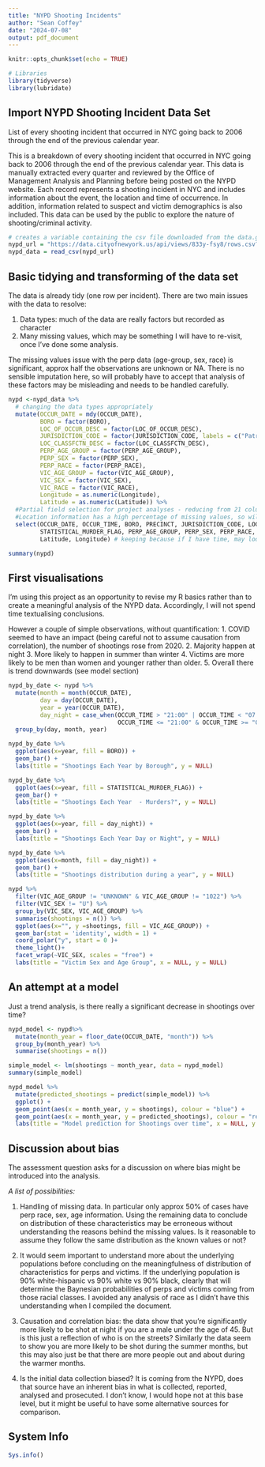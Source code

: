 ```yaml
---
title: "NYPD Shooting Incidents"
author: "Sean Coffey"
date: "2024-07-08"
output: pdf_document
---
```


```r
knitr::opts_chunk$set(echo = TRUE)

# Libraries
library(tidyverse)
library(lubridate)
```

## Import NYPD Shooting Incident Data Set

List of every shooting incident that occurred in NYC going back to 2006 through the end of the previous calendar year.

This is a breakdown of every shooting incident that occurred in NYC going back to 2006 through the end of the previous calendar year. This data is manually extracted every quarter and reviewed by the Office of Management Analysis and Planning before being posted on the NYPD website. Each record represents a shooting incident in NYC and includes information about the event, the location and time of occurrence. In addition, information related to suspect and victim demographics is also included. This data can be used by the public to explore the nature of shooting/criminal activity. 

```r
# creates a variable containing the csv file downloaded from the data.gov website
nypd_url = "https://data.cityofnewyork.us/api/views/833y-fsy8/rows.csv?accessType=DOWNLOAD"
nypd_data = read_csv(nypd_url)
```

## Basic tidying and transforming of the data set
The data is already tidy (one row per incident). There are two main issues with the data to resolve:  

1. Data types: much of the data are really factors but recorded as character
2. Many missing values, which may be something I will have to re-visit, once I've done some analysis.

The missing values issue with the perp data (age-group, sex, race) is significant, approx half the observations are unknown or NA. There is no sensible imputation here, so will probably have to accept that analysis of these factors may be misleading and needs to be handled carefully.

```r
nypd <-nypd_data %>%
  # changing the data types appropriately
  mutate(OCCUR_DATE = mdy(OCCUR_DATE),
         BORO = factor(BORO),
         LOC_OF_OCCUR_DESC = factor(LOC_OF_OCCUR_DESC),
         JURISDICTION_CODE = factor(JURISDICTION_CODE, labels = c("Patrol", "Transit", "Housing")),
         LOC_CLASSFCTN_DESC = factor(LOC_CLASSFCTN_DESC),
         PERP_AGE_GROUP = factor(PERP_AGE_GROUP),
         PERP_SEX = factor(PERP_SEX),
         PERP_RACE = factor(PERP_RACE),
         VIC_AGE_GROUP = factor(VIC_AGE_GROUP),
         VIC_SEX = factor(VIC_SEX),
         VIC_RACE = factor(VIC_RACE),
         Longitude = as.numeric(Longitude),
         Latitude = as.numeric(Latitude)) %>%
  #Partial field selection for project analyses - reducing from 21 columns to 15
  #Location information has a high percentage of missing values, so will remove for now
  select(OCCUR_DATE, OCCUR_TIME, BORO, PRECINCT, JURISDICTION_CODE, LOCATION_DESC, 
         STATISTICAL_MURDER_FLAG, PERP_AGE_GROUP, PERP_SEX, PERP_RACE, VIC_AGE_GROUP, VIC_SEX, VIC_RACE, 
         Latitude, Longitude) # keeping because if I have time, may look at trying to plot on map.

summary(nypd)
```

## First visualisations

I'm using this project as an opportunity to revise my R basics rather than to create a meaningful analysis of the NYPD data. Accordingly, I will not spend time textualising conclusions.

However a couple of simple observations, without quantification:
1. COVID seemed to have an impact (being careful not to assume causation from correlation), the number of shootings rose from 2020.
2. Majority happen at night
3. More likely to happen in summer than winter
4. Victims are more likely to be men than women and younger rather than older.
5. Overall there is trend downwards (see model section)



``` r
nypd_by_date <- nypd %>%
  mutate(month = month(OCCUR_DATE),
         day = day(OCCUR_DATE),
         year = year(OCCUR_DATE),
         day_night = case_when(OCCUR_TIME > "21:00" | OCCUR_TIME < "07:00" ~ "night",
                               OCCUR_TIME <= "21:00" & OCCUR_TIME >= "07:00" ~ "day")) %>%
  group_by(day, month, year)

nypd_by_date %>%
  ggplot(aes(x=year, fill = BORO)) +
  geom_bar() + 
  labs(title = "Shootings Each Year by Borough", y = NULL)

nypd_by_date %>%
  ggplot(aes(x=year, fill = STATISTICAL_MURDER_FLAG)) +
  geom_bar() + 
  labs(title = "Shootings Each Year  - Murders?", y = NULL)

nypd_by_date %>%
  ggplot(aes(x=year, fill = day_night)) +
  geom_bar() + 
  labs(title = "Shootings Each Year Day or Night", y = NULL)

nypd_by_date %>%
  ggplot(aes(x=month, fill = day_night)) +
  geom_bar() + 
  labs(title = "Shootings distribution during a year", y = NULL)

nypd %>%
  filter(VIC_AGE_GROUP != "UNKNOWN" & VIC_AGE_GROUP != "1022") %>%
  filter(VIC_SEX != "U") %>%
  group_by(VIC_SEX, VIC_AGE_GROUP) %>%
  summarise(shootings = n()) %>%
  ggplot(aes(x="", y =shootings, fill = VIC_AGE_GROUP)) +
  geom_bar(stat = 'identity', width = 1) + 
  coord_polar("y", start = 0 )+
  theme_light()+
  facet_wrap(~VIC_SEX, scales = "free") +
  labs(title = "Victim Sex and Age Group", x = NULL, y = NULL)

```

## An attempt at a model

Just a trend analysis, is there really a significant decrease in shootings over time?
``` r

nypd_model <- nypd%>%
  mutate(month_year = floor_date(OCCUR_DATE, "month")) %>%
  group_by(month_year) %>%
  summarise(shootings = n())

simple_model <- lm(shootings ~ month_year, data = nypd_model)
summary(simple_model)

nypd_model %>%
  mutate(predicted_shootings = predict(simple_model)) %>%
  ggplot() +
  geom_point(aes(x = month_year, y = shootings), colour = "blue") +
  geom_point(aes(x = month_year, y = predicted_shootings), colour = "red") +
  labs(title = "Model prediction for Shootings over time", x = NULL, y = NULL)
```

## Discussion about bias

The assessment question asks for a discussion on where bias might be introduced into the analysis.

*A list of possibilities:*

1. Handling of missing data. In particular only approx 50% of cases have perp race, sex, age information. Using the remaining data to conclude on distribution of these characteristics may be erroneous without understanding the reasons behind the missing values. Is it reasonable to assume they follow the same distribution as the known values or not?

2. It would seem important to understand more about the underlying populations before concluding on the meaningfulness of distribution of characteristics for perps and victims. If the underlying population is 90% white-hispanic vs 90% white vs 90% black, clearly that will determine the Baynesian probabilities of perps and victims coming from those racial classes. I avoided any analysis of race as I didn't have this understanding when I compiled the document.

3. Causation and correlation bias: the data show that you're significantly more likely to be shot at night if you are a male under the age of 45. But is this just a reflection of who is on the streets? Similarly the data seem to show you are more likely to be shot during the summer months, but this may also just be that there are more people out and about during the warmer months. 

4. Is the initial data collection biased? It is coming from the NYPD, does that source have an inherent bias in what is collected, reported, analysed and prosecuted. I don't know, I would hope not at this base level, but it might be useful to have some alternative sources for comparison. 



## System Info
```r
Sys.info()

```

